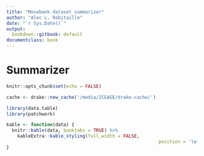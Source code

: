 ```yaml
---
title: "Movebank dataset summarizer"
author: "Alec L. Robitaille"
date: "`r Sys.Date()`"
output:
  bookdown::gitbook: default
documentclass: book
---
```


# Summarizer


```r
knitr::opts_chunk$set(echo = FALSE)

cache <- drake::new_cache('/media/ICEAGE/drake-cache/')

library(data.table)
library(patchwork)

kable <- function(data) {
  knitr::kable(data, booktabs = TRUE) %>% 
    kableExtra::kable_styling(full_width = FALSE,
    													position = 'left')
}
```
